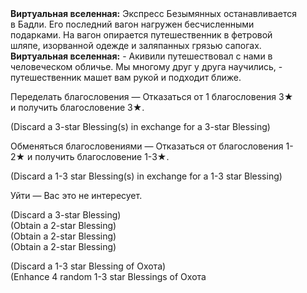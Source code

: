 {{Диалог Начало}}
:'''Виртуальная вселенная:''' Экспресс Безымянных останавливается в Бадли. Его последний вагон нагружен бесчисленными подарками. На вагон опирается путешественник в фетровой шляпе, изорванной одежде и заляпанных грязью сапогах.
:'''Виртуальная вселенная:''' - Акивили путешествовал с нами в человеческом обличье. Мы многому друг у друга научились, - путешественник машет вам рукой и подходит ближе.
:{{Диалог|Звезда}} Переделать благословения &mdash; Отказаться от 1 благословения 3★ и получить благословение 3★.
:;(Discard a 3-star Blessing(s) in exchange for a 3-star Blessing)
:{{Диалог|Звезда}} Обменяться благословениями &mdash; Отказаться от благословения 1- 2★ и получить благословение 1-3★.
:;(Discard a 1-3 star Blessing(s) in exchange for a 1-3 star Blessing)
:{{Диалог|Звезда}} Уйти &mdash; Вас это не интересует.
:{{SU Special Dialogue|Память|Обменяться воспоминаниями|Отказаться от благословения 3★ и получить 3 случайных благословения 2★.}}
:;(Discard a 3-star Blessing)
:;(Obtain a 2-star Blessing)
:;(Obtain a 2-star Blessing)
:;(Obtain a 2-star Blessing)
:{{SU Special Dialogue|Охота|Выбросить весь сюжет! И оставить только интересный жизненный опыт, полученный в вагонах экспресса|Отказаться от благословения Охоты и усилить до 4 случайных благословений Охоты.}}
:;(Discard a 1-3 star Blessing of Охота)
:;(Enhance 4 random 1-3 star Blessings of Охота
{{Диалог Конец}}
